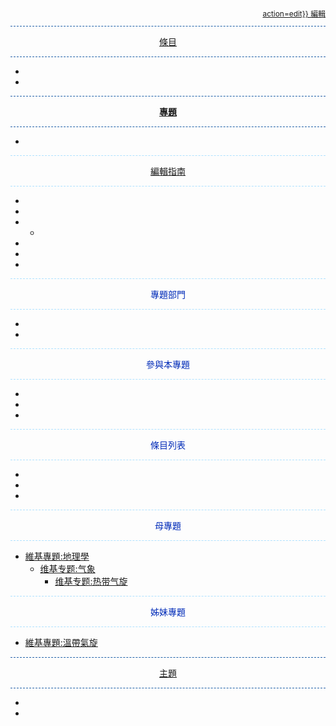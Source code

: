 <div class="plainlinks">
<div align="right" style="font-size:85%">[[{{fullurl:Template:太平洋颱風季系列頁面/sidebar|action=edit}} 編輯]]</div>
<center style="cursor:pointer; color:#002bb8; border:1px dashed #1C5FA7; border-left:none; border-right:none;" class="mw-customtoggle-A">[[太平洋颱風季|條目]]</center><div id="mw-customcollapsible-A" class="mw-collapsible mw-collapsed">
* {{太平洋颱風季系列頁面/sidebar/page|太平洋颱風季}}
* {{太平洋颱風季系列頁面/sidebar/page|{{CURRENTYEAR}}年太平洋颱風季|本季度}}
</div>
<center style="cursor:pointer; color:#002bb8; border:1px dashed #1C5FA7; border-left:none; border-right:none;" class="mw-customtoggle-B">'''[[WikiProject:太平洋颱風季|專題]]'''</center>
<div id="mw-customcollapsible-B" class="mw-collapsible mw-uncollapsed">
* {{太平洋颱風季系列頁面/sidebar/page|WikiProject:太平洋颱風季|主頁}}
<center style="cursor:pointer; color:#002bb8; border:1px dashed #AEE1FF; border-left:none; border-right:none;" class="mw-customtoggle-BA">[[WikiProject:太平洋颱風季/編輯指南|編輯指南]]</center>
<div id="mw-customcollapsible-BA" class="mw-collapsible {{#ifeq:{{FULLPAGENAME}}|WikiProject:太平洋颱風季|mw-uncollapsed|{{#ifeq:{{BASEPAGENAME}}|太平洋颱風季專題/編輯指南|mw-uncollapsed|mw-collapsed}}}}">
* {{太平洋颱風季系列頁面/sidebar/page|WikiProject:太平洋颱風季/編輯指南/詳情|編輯指南}}
* {{太平洋颱風季系列頁面/sidebar/page|WikiProject:太平洋颱風季/編輯指南/常規|編輯常規}}
* {{太平洋颱風季系列頁面/sidebar/page|WikiProject:太平洋颱風季/編輯指南/命名慣例|命名慣例}}
** {{太平洋颱風季系列頁面/sidebar/page|WikiProject:太平洋颱風季/編輯指南/新勸和論|新勸和論}}
* {{太平洋颱風季系列頁面/sidebar/page|WikiProject:太平洋颱風季/編輯指南/條目框架|條目框架}}
* {{太平洋颱風季系列頁面/sidebar/page|WikiProject:太平洋颱風季/編輯指南/常用模板|常用模板}}
* {{太平洋颱風季系列頁面/sidebar/page|WikiProject:太平洋颱風季/編輯指南/資源|常用資源}}
</div>
<center style="cursor:pointer; color:#002bb8; border:1px dashed #AEE1FF; border-left:none; border-right:none;" class="mw-customtoggle-BB">專題部門</center>
<div id="mw-customcollapsible-BB" class="mw-collapsible {{#ifeq:{{FULLPAGENAME}}|WikiProject:太平洋颱風季|mw-uncollapsed|{{#ifeq:{{PAGENAME}}|太平洋颱風季專題/條目評級|mw-uncollapsed|mw-collapsed}}}}">
* {{太平洋颱風季系列頁面/sidebar/page|WikiProject:太平洋颱風季/條目評級|條目評級}}
* {{太平洋颱風季系列頁面/sidebar/page|:Category:各等级太平洋颱風季条目|各級條目}}
</div>
<center style="cursor:pointer; color:#002bb8; border:1px dashed #AEE1FF; border-left:none; border-right:none;" class="mw-customtoggle-BC">參與本專題</center>
<div id="mw-customcollapsible-BC" class="mw-collapsible {{#ifeq:{{FULLPAGENAME}}|WikiProject:太平洋颱風季|mw-uncollapsed|{{#ifeq:{{BASEPAGENAME}}|太平洋颱風季專題/參與|mw-uncollapsed|mw-collapsed}}}}">
* {{太平洋颱風季系列頁面/sidebar/page|WikiProject:太平洋颱風季/參與/維基人列表|參與維基人}}
* {{太平洋颱風季系列頁面/sidebar/page|:Category:需要清理的太平洋颱風季熱帶氣旋條目|待清理條目}}
* {{太平洋颱風季系列頁面/sidebar/page|WikiProject:太平洋颱風季/參與/條目請求|條目請求}}
</div>
<center style="cursor:pointer; color:#002bb8; border:1px dashed #AEE1FF; border-left:none; border-right:none;" class="mw-customtoggle-BD">條目列表</center>
<div id="mw-customcollapsible-BD" class="mw-collapsible {{#ifeq:{{FULLPAGENAME}}|WikiProject:太平洋颱風季|mw-uncollapsed|{{#ifeq:{{BASEPAGENAME}}|太平洋颱風季專題/條目|mw-uncollapsed|mw-collapsed}}}}">
* {{太平洋颱風季系列頁面/sidebar/page|:Category:各等级太平洋颱風季条目|已評級條目}}
* {{太平洋颱風季系列頁面/sidebar/page|WikiProject:太平洋颱風季/條目/典範條目|典範條目}}
* {{太平洋颱風季系列頁面/sidebar/page|WikiProject:太平洋颱風季/條目/優良條目|優良條目}}
</div>
</div>
<center style="cursor:pointer; color:#002bb8; border:1px dashed #AEE1FF; border-left:none; border-right:none;" class="mw-customtoggle-BE">母專題</center>
<div id="mw-customcollapsible-BE" class="mw-collapsible {{#ifeq:{{FULLPAGENAME}}|WikiProject:太平洋颱風季|mw-uncollapsed|{{#ifeq:{{BASEPAGENAME}}|太平洋颱風季專題/母專題|mw-uncollapsed|mw-collapsed}}}}">
*[[維基專題:地理學]]
** [[维基专题:气象]]
*** [[维基专题:热带气旋]]
</div>
<center style="cursor:pointer; color:#002bb8; border:1px dashed #AEE1FF; border-left:none; border-right:none;" class="mw-customtoggle-BF">姊妹專題</center>
<div id="mw-customcollapsible-BF" class="mw-collapsible {{#ifeq:{{FULLPAGENAME}}|WikiProject:太平洋颱風季|mw-uncollapsed|{{#ifeq:{{BASEPAGENAME}}|太平洋颱風季專題/姊妹|mw-uncollapsed|mw-collapsed}}}}">
* [[維基專題:溫帶氣旋]]
</div>
</div><center style="cursor:pointer; color:#002bb8; border:1px dashed #1C5FA7; border-left:none; border-right:none;" class="mw-customtoggle-C">[[Portal:太平洋颱風季|主題]]</center><div id="mw-customcollapsible-C" class="mw-collapsible mw-collapsed">
* {{太平洋颱風季系列頁面/sidebar/page|Portal:太平洋颱風季|本主題}}
* {{太平洋颱風季系列頁面/sidebar/page|Portal:熱帶氣旋|「熱帶氣旋」主題}}
</div>
</div>